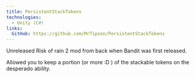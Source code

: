 ```yaml
---
title: PersistentStackTokens
technologies:
  - Unity (C#)
links:
  GitHub: https://github.com/MrTipson/PersistentStackTokens
---
```

Unreleased Risk of rain 2 mod from back when Bandit was first released.

Allowed you to keep a portion (or more :D ) of the stackable tokens on the desperado ability.

